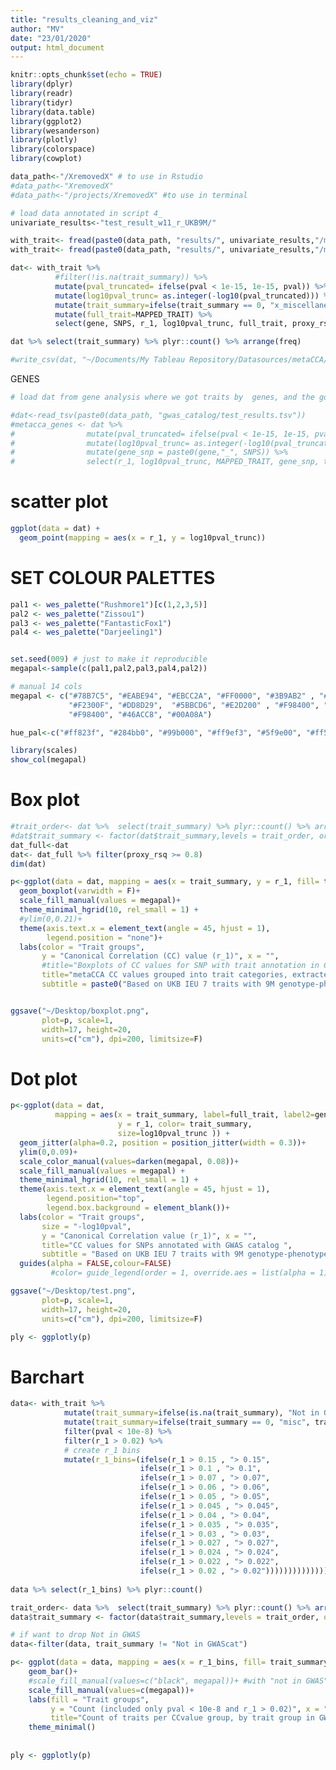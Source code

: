 ```yaml
---
title: "results_cleaning_and_viz"
author: "MV"
date: "23/01/2020"
output: html_document
---
```


```r
knitr::opts_chunk$set(echo = TRUE)
library(dplyr)
library(readr)
library(tidyr)
library(data.table)
library(ggplot2)
library(wesanderson)
library(plotly)
library(colorspace)
library(cowplot)
```

```r
data_path<-"/XremovedX" # to use in Rstudio 
#data_path<-"XremovedX"
#data_path<-"/projects/XremovedX" #to use in terminal
```


```r
# load data annotated in script 4_
univariate_results<-"test_result_w11_r_UKB9M/" 

with_trait<- fread(paste0(data_path, "results/", univariate_results,"/metaCCA_snps_all_UKB_annotated_w_traits.tsv"))
with_trait<- fread(paste0(data_path, "results/", univariate_results,"/metaCCA_snps_all_UKB_annotated_w_traits_addedProxies.tsv"))
```

```r

dat<- with_trait %>% 
          #filter(!is.na(trait_summary)) %>% 
          mutate(pval_truncated= ifelse(pval < 1e-15, 1e-15, pval)) %>% 
          mutate(log10pval_trunc= as.integer(-log10(pval_truncated))) %>% 
          mutate(trait_summary=ifelse(trait_summary == 0, "x_miscellaneous", trait_summary)) %>% 
          mutate(full_trait=MAPPED_TRAIT) %>% 
          select(gene, SNPS, r_1, log10pval_trunc, full_trait, proxy_rsq, 'STUDY ACCESSION', trait_summary) 

dat %>% select(trait_summary) %>% plyr::count() %>% arrange(freq)

#write_csv(dat, "~/Documents/My Tableau Repository/Datasources/metaCCA/test_input.csv")
```




GENES
```r
# load dat from gene analysis where we got traits by  genes, and the got traits only for snps that has associations

#dat<-read_tsv(paste0(data_path, "gwas_catalog/test_results.tsv"))
#metacca_genes <- dat %>%
#                mutate(pval_truncated= ifelse(pval < 1e-15, 1e-15, pval)) %>% 
#                mutate(log10pval_trunc= as.integer(-log10(pval_truncated))) %>% 
#                mutate(gene_snp = paste0(gene,"_", SNPS)) %>% 
#                select(r_1, log10pval_trunc, MAPPED_TRAIT, gene_snp, trait_summary) %>% distinct


```








# scatter plot
```r
ggplot(data = dat) + 
  geom_point(mapping = aes(x = r_1, y = log10pval_trunc))
```

# SET COLOUR PALETTES
```r

pal1 <- wes_palette("Rushmore1")[c(1,2,3,5)]
pal2 <- wes_palette("Zissou1")
pal3 <- wes_palette("FantasticFox1")
pal4 <- wes_palette("Darjeeling1")


set.seed(009) # just to make it reproducible
megapal<-sample(c(pal1,pal2,pal3,pal4,pal2))

# manual 14 cols
megapal <- c("#78B7C5", "#EABE94", "#EBCC2A", "#FF0000", "#3B9AB2" , "#B40F20", "#0B775E",
             "#F2300F", "#DD8D29",  "#5BBCD6", "#E2D200" , "#F98400", "#46ACC8", "#00A08A",
             "#F98400", "#46ACC8", "#00A08A")

hue_pal<-c("#ff823f", "#284bb0", "#99b000", "#ff9ef3", "#5f9e00", "#ff5f87", "#02cd7e", "#ac2100", "#02ffe8", "#ffa879", "#2cb7ff", "#e7fd86", "#007d5c", "#ffd871", "#919976", "black")

library(scales)
show_col(megapal)

```


# Box plot
```r

#trait_order<- dat %>%  select(trait_summary) %>% plyr::count() %>% arrange(desc(freq)) %>% pull(trait_summary)
#dat$trait_summary <- factor(dat$trait_summary,levels = trait_order, ordered = TRUE)
dat_full<-dat
dat<- dat_full %>% filter(proxy_rsq >= 0.8)
dim(dat)

p<-ggplot(data = dat, mapping = aes(x = trait_summary, y = r_1, fill= trait_summary)) + 
  geom_boxplot(varwidth = F)+
  scale_fill_manual(values = megapal)+
  theme_minimal_hgrid(10, rel_small = 1) +
  #ylim(0,0.21)+
  theme(axis.text.x = element_text(angle = 45, hjust = 1),
        legend.position = "none")+
  labs(color = "Trait groups",
       y = "Canonical Correlation (CC) value (r_1)", x = "",
       #title="Boxplots of CC values for SNP with trait annotation in GWAS catalog",
       title="metaCCA CC values grouped into trait categories, extracted from GWAS catalog",
       subtitle = paste0("Based on UKB IEU 7 traits with 9M genotype-phenotype matrix \nNumber of SNPs displayed: ", dim(dat)[1], ": only real SNPs + proxies r2 > 0.80"))


ggsave("~/Desktop/boxplot.png",
       plot=p, scale=1, 
       width=17, height=20,
       units=c("cm"), dpi=200, limitsize=F)
```


# Dot plot
```r

p<-ggplot(data = dat,
          mapping = aes(x = trait_summary, label=full_trait, label2=gene,
                        y = r_1, color= trait_summary, 
                        size=log10pval_trunc )) + 
  geom_jitter(alpha=0.2, position = position_jitter(width = 0.3))+
  ylim(0,0.09)+
  scale_color_manual(values=darken(megapal, 0.08))+
  scale_fill_manual(values = megapal) +
  theme_minimal_hgrid(10, rel_small = 1) +
  theme(axis.text.x = element_text(angle = 45, hjust = 1),
        legend.position="top",
        legend.box.background = element_blank())+
  labs(color = "Trait groups",
       size = "-log10pval",
       y = "Canonical Correlation value (r_1)", x = "",
       title="CC values for SNPs annotated with GWAS catalog ",
       subtitle = "Based on UKB IEU 7 traits with 9M genotype-phenotype matrix")+
  guides(alpha = FALSE,colour=FALSE)
         #color= guide_legend(order = 1, override.aes = list(alpha = 1)))

ggsave("~/Desktop/test.png",
       plot=p, scale=1, 
       width=17, height=20,
       units=c("cm"), dpi=200, limitsize=F)

ply <- ggplotly(p)

```




# Barchart


```r
data<- with_trait %>%
            mutate(trait_summary=ifelse(is.na(trait_summary), "Not in GWAScat", trait_summary)) %>% 
            mutate(trait_summary=ifelse(trait_summary == 0, "misc", trait_summary)) %>% 
            filter(pval < 10e-8) %>% 
            filter(r_1 > 0.02) %>% 
            # create r_1 bins
            mutate(r_1_bins=(ifelse(r_1 > 0.15 , "> 0.15", 
                             ifelse(r_1 > 0.1 , "> 0.1", 
                             ifelse(r_1 > 0.07 , "> 0.07",
                             ifelse(r_1 > 0.06 , "> 0.06",
                             ifelse(r_1 > 0.05 , "> 0.05",
                             ifelse(r_1 > 0.045 , "> 0.045",
                             ifelse(r_1 > 0.04 , "> 0.04",
                             ifelse(r_1 > 0.035 , "> 0.035",
                             ifelse(r_1 > 0.03 , "> 0.03",
                             ifelse(r_1 > 0.027 , "> 0.027",
                             ifelse(r_1 > 0.024 , "> 0.024",
                             ifelse(r_1 > 0.022 , "> 0.022",
                             ifelse(r_1 > 0.02 , "> 0.02")))))))))))))))
            
data %>% select(r_1_bins) %>% plyr::count()
```

```r

trait_order<- data %>%  select(trait_summary) %>% plyr::count() %>% arrange(desc(freq)) %>% pull(trait_summary)
data$trait_summary <- factor(data$trait_summary,levels = trait_order, ordered = TRUE)

# if want to drop Not in GWAS
data<-filter(data, trait_summary != "Not in GWAScat")

p<- ggplot(data = data, mapping = aes(x = r_1_bins, fill= trait_summary)) + 
    geom_bar()+
    #scale_fill_manual(values=c("black", megapal))+ #with "not in GWAS"
    scale_fill_manual(values=c(megapal))+
    labs(fill = "Trait groups",
         y = "Count (included only pval < 10e-8 and r_1 > 0.02)", x = "r_1 (CC value) arbitary groups",
         title="Count of traits per CCvalue group, by trait group in GWAS catalog")+
    theme_minimal()
    
    
ply <- ggplotly(p)

```

